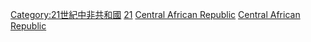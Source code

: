 [[Category:21世紀中非共和國|Category:21世紀中非共和國]]
[[Category:依年份劃分的中非共和國|21]]
[[Category:依年份劃分的21世紀非洲|Central African Republic]]
[[Category:依年份劃分的21世紀各國|Central African Republic]]